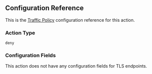## Configuration Reference

This is the [Traffic Policy](/docs/http/traffic-policy/index.mdx) configuration 
reference for this action.

### Action Type

`deny`

### Configuration Fields

This action does not have any configuration fields for TLS endpoints.
